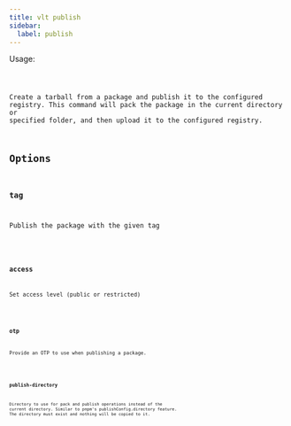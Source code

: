 ```yaml
---
title: vlt publish
sidebar:
  label: publish
---
```



Usage:

<Code code="$ vlt publish" title="Terminal" lang="bash" />

Create a tarball from a package and publish it to the configured
registry. This command will pack the package in the current directory
or specified folder, and then upload it to the configured registry.

## Options

### tag

Publish the package with the given tag

<Code code="$ vlt publish --tag=<tag>" title="Terminal" lang="bash" />

### access

Set access level (public or restricted)

<Code
  code="$ vlt publish --access=<level>"
  title="Terminal"
  lang="bash"
/>

### otp

Provide an OTP to use when publishing a package.

<Code code="$ vlt publish --otp=<otp>" title="Terminal" lang="bash" />

### publish-directory

Directory to use for pack and publish operations instead of the
current directory. Similar to pnpm's publishConfig.directory feature.
The directory must exist and nothing will be copied to it.

<Code
  code="$ vlt publish --publish-directory=<path>"
  title="Terminal"
  lang="bash"
/>
